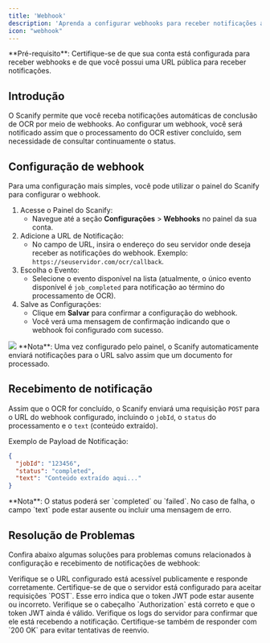 ```yaml
---
title: 'Webhook'
description: 'Aprenda a configurar webhooks para receber notificações automáticas do Scanify'
icon: "webhook"
---
```


<Info>
  **Pré-requisito**: Certifique-se de que sua conta está configurada para receber webhooks e de que você possui uma URL pública para receber notificações.
</Info>

## Introdução

O Scanify permite que você receba notificações automáticas de conclusão de OCR por meio de webhooks. Ao configurar um webhook, você será notificado assim que o processamento do OCR estiver concluído, sem necessidade de consultar continuamente o status.


## Configuração de webhook

Para uma configuração mais simples, você pode utilizar o painel do Scanify para configurar o webhook.

1. Acesse o Painel do Scanify:
    - Navegue até a seção **Configurações** > **Webhooks** no painel da sua conta.
2. Adicione a URL de Notificação:
    - No campo de URL, insira o endereço do seu servidor onde deseja receber as notificações do webhook. Exemplo: `https://seuservidor.com/ocr/callback`.
3. Escolha o Evento:
    - Selecione o evento disponível na lista (atualmente, o único evento disponível é `job_completed` para notificação ao término do processamento de OCR).
4. Salve as Configurações:
    - Clique em **Salvar** para confirmar a configuração do webhook. 
    - Você verá uma mensagem de confirmação indicando que o webhook foi configurado com sucesso.

<Frame> <img src="/images/webhook-setup.png" style={{ borderRadius: '0.5rem' }} /> </Frame>
<Warning>
  **Nota**: Uma vez configurado pelo painel, o Scanify automaticamente enviará notificações para o URL salvo assim que um documento for processado.
</Warning>

## Recebimento de notificação

Assim que o OCR for concluído, o Scanify enviará uma requisição `POST` para o URL do webhook configurado, incluindo o `jobId`, o `status` do processamento e o `text` (conteúdo extraído).

Exemplo de Payload de Notificação:

```json
{
  "jobId": "123456",
  "status": "completed",
  "text": "Conteúdo extraído aqui..."
}
```

<Info>
  **Nota**: O status poderá ser `completed` ou `failed`. No caso de falha, o campo `text` pode estar ausente ou incluir uma mensagem de erro.
</Info>

## Resolução de Problemas

Confira abaixo algumas soluções para problemas comuns relacionados à configuração e recebimento de notificações de webhook:

<AccordionGroup> 
  <Accordion title="Webhook não está recebendo notificações"> Verifique se o URL configurado está acessível publicamente e responde corretamente. Certifique-se de que o servidor está configurado para aceitar requisições `POST`. </Accordion> 
  <Accordion title="Erro 401 - Unauthorized ao configurar webhook"> Esse erro indica que o token JWT pode estar ausente ou incorreto. Verifique se o cabeçalho `Authorization` está correto e que o token JWT ainda é válido. </Accordion> 
  <Accordion title="Notificação de webhook não foi recebida"> Verifique os logs do servidor para confirmar que ele está recebendo a notificação. Certifique-se também de responder com `200 OK` para evitar tentativas de reenvio. </Accordion> 
</AccordionGroup>
